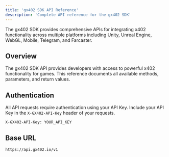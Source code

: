 ```yaml
---
title: 'gx402 SDK API Reference'
description: 'Complete API reference for the gx402 SDK'
---
```


<Note>
  The gx402 SDK provides comprehensive APIs for integrating x402 functionality across multiple platforms including Unity, Unreal Engine, WebGL, Mobile, Telegram, and Farcaster.
</Note>

## Overview

The gx402 SDK API provides developers with access to powerful x402 functionality for games. This reference documents all available methods, parameters, and return values.

## Authentication

All API requests require authentication using your API Key. Include your API Key in the `X-GX402-API-Key` header of your requests.

```
X-GX402-API-Key: YOUR_API_KEY
```

## Base URL

`https://api.gx402.io/v1`